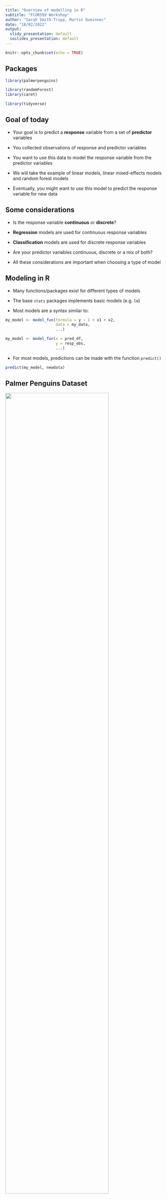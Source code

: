 ```yaml
---
title: "Overview of modelling in R"
subtitle: "FCOR599 Workshop"
author: "Sarah Smith-Tripp, Martin Queinnec"
date: "18/02/2022"
output:
  slidy_presentation: default
  ioslides_presentation: default
---
```


```r
knitr::opts_chunk$set(echo = TRUE)
```

## Packages 

```r
library(palmerpenguins)

library(randomForest)
library(caret)

library(tidyverse)
```

## Goal of today 

- Your goal is to predict a **response** variable from a set of **predictor** variables

- You collected observations of response and predictor variables

- You want to use this data to model the response variable from the predictor variables

- We will take the example of linear models, linear mixed-effects models and random forest models

- Eventually, you might want to use this model to predict the response variable for new data

## Some considerations

- Is the response variable **continuous** or **discrete**? 

- **Regression** models are used for continuous response variables

- **Classification** models are used for discrete response variables

- Are your predictor variables continuous, discrete or a mix of both? 

- All these considerations are important when choosing a type of model

## Modeling in R

- Many functions/packages exist for different types of models

- The base `stats` packages implements basic models (e.g. `lm`)

- Most models are a syntax similar to: 

```r
my_model <- model_fun(formula = y ~ 1 + x1 + x2, 
                      data = my_data, 
                      ...)

my_model <- model_fun(x = pred_df, 
                      y = resp_obs, 
                      ...)
```

- For most models, predictions can be made with the function `predict()`

```r
predict(my_model, newdata)
```

## Palmer Penguins Dataset

![](https://allisonhorst.github.io/palmerpenguins/reference/figures/lter_penguins.png){width=80%}
![](https://allisonhorst.github.io/palmerpenguins/reference/figures/culmen_depth.png){width=80%}

```r
dat <- penguins %>% 
  filter(across(.cols = everything(), ~!is.na(.x)))
```

```r
head(dat)
```

## Linear model

- Let's assume that there is a linear relationship between body mass and bill / flipper dimensions

$Y_{i} = a + \sum_{i}^{u} b_{i} \times X_{i}$


```r
my_lm_model <- lm(body_mass_g ~ 1 + bill_length_mm + bill_depth_mm + flipper_length_mm, 
   data = dat)

summary(my_lm_model)
```

## Linear model with random effects


## Random Forest models

- Random Forest is a type of model that can be used for both regression and classification 

- Forest of decision trees that split the data into subgroups

For a given tree: 

- A **random** sample of the observations is taken

- At each node, **mtry** predictor variables are **randomly** selected and the tree splits the data so that resulting subsgroups are as different from each other as possible and observations falling in the same subgroup are as similar to each other as possible

- If a new observation is ran through the tree, a prediction is made

- We can calculate an out-of-bag error (OOB) on the observations left out. 

Considering the forest: 

- We can run a new observation through all the trees in the forest

- A prediction will be made for this observation by averaging (regression) or taking the most common predicted value (classification)


![](https://www.tibco.com/sites/tibco/files/media_entity/2021-05/random-forest-diagram.svg){width=80%}

## Random Forest - Regression

Let's assume that we want to predict the **body mass** of each penguin based on species, bill length, bill depth, flipper length, sex and the island where the penguin was observed. 

```r
predictor_vars <- dat %>%
  select(species, bill_length_mm, bill_depth_mm, flipper_length_mm, sex, island)

rf_body_mass <- randomForest(x = predictor_vars, 
                             y = dat$body_mass_g)

rf_body_mass

# Calculate our own summary metrics
obs_pred_df <- data.frame(obs = rf_body_mass$y, 
                          pred = rf_body_mass$predicted)

obs_pred_df %>%
  summarize(R2 = caret::R2(pred = pred, obs = obs), 
            RMSE = caret::RMSE(pred = pred, obs = obs))

# Scatterplot of observed VS predicted values
ggplot(obs_pred_df, aes(x = obs, y = pred)) + 
  geom_point() + 
  geom_abline(linetype = "dashed", color = "red") + 
  coord_equal() + 
  theme_bw() + 
  labs(x = "Observed body mass (g)", 
       y = "Predicted body mass (g)")
```

## Random Forest - Classification

- Let's assume that we want to predict the **species** 

- You need to make sure that the response variable is a **factor** (categorical data)

```r
predictor_vars <- dat %>%
  select(island, bill_length_mm, bill_depth_mm, flipper_length_mm, sex, body_mass_g)

rf_species <- randomForest(x = predictor_vars, 
                             y = dat$species)

rf_species

OA = sum(diag(rf_species$confusion)) / nrow(dat)

(1 - OA)*100

```

## Random Forest - Variable importance

- It is possible to derive a measure of variable importance from a random forest model

- If all the observations for a given predictor variable are permuted, what is the impact on the accuracy of the model? 

```r
importance(rf_body_mass)

varImpPlot(rf_body_mass)
```

```r
importance(rf_species)

varImpPlot(rf_species)
```

## Training and validation sets

- It is important to assess the accuracy of a model of unseen data 

- Most obvious way is to split the observations into training and validation (testing) sets: `caret::createDataPartition()`

![](https://community.alteryx.com/t5/image/serverpage/image-id/71542i222AF143484A2306/image-size/large?v=v2&px=999){width=80%}

- We can also use *cross-validation* (e.g. k-fold CV with k = 4)

![](https://community.alteryx.com/t5/image/serverpage/image-id/71553i43D85DE352069CB9/image-size/large?v=v2&px=999){width=80%}

If interested, have a look at the `caret` or `tidymodels` package

## Save a model 

- Once you have developed a model, you can save it as an RDS file (R object)

```r
readr::save_rds(my_model, file = "path/to/directory/my_model.rds")
```

- You can restore it later on: 

```r
my_model <- readr::read_rds("path/to/directory/my_model.rds")
```

## Make predictions for new data

- We have another data frame with new observations of the predictor variables

- What is the predicted body mass? 

```r
new_obs <- readr::read_rds("../data/new_obs_penguins.rds")

head(new_obs)
```

```r
predict(rf_body_mass, new_obs)
```

## Mapped predictions - Stem density example

- We can also have gridded predictor variables

```r
raster_pred_vars <- terra::rast("../data/r_pred_vars.tif")

raster_pred_vars

terra::plot(terra::subset(raster_pred_vars, c("p95", "cov_2m")))
```

- We load a random forest model predicting stem density for the lidar metrics

```r
rf_dens <- readr::read_rds("../data/rf_dens.rds")

rf_dens
```

- The function `terra::predict` can be used to apply the model across the gridded predictor variables

```r
map_dens <- terra::predict(raster_pred_vars, 
                           rf_dens)

terra::plot(map_dens)
```


